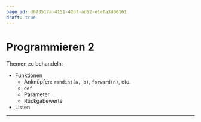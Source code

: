 ```yaml
---
page_id: d673517a-4151-42df-ad52-e1efa3d06161
draft: true
---
```


# Programmieren 2

Themen zu behandeln:

- Funktionen
    - Anknüpfen: `randint(a, b)`, `forward(n)`, etc.
    - `def`
    - Parameter
    - Rückgabewerte
- Listen

---
